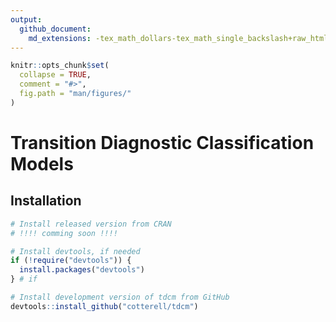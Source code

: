 ```yaml
---
output: 
  github_document:
    md_extensions: -tex_math_dollars-tex_math_single_backslash+raw_html
---
```


<!-- README.md is generated from README.Rmd. Please edit that file -->

```r
knitr::opts_chunk$set(
  collapse = TRUE,
  comment = "#>",
  fig.path = "man/figures/"
)
```

# Transition Diagnostic Classification Models

## Installation

::: .pkgdown-release
```r
# Install released version from CRAN
# !!!! comming soon !!!!
```
:::

::: .pkgdown-devel
```r
# Install devtools, if needed
if (!require("devtools")) {
  install.packages("devtools")
} # if

# Install development version of tdcm from GitHub
devtools::install_github("cotterell/tdcm")
```
:::
